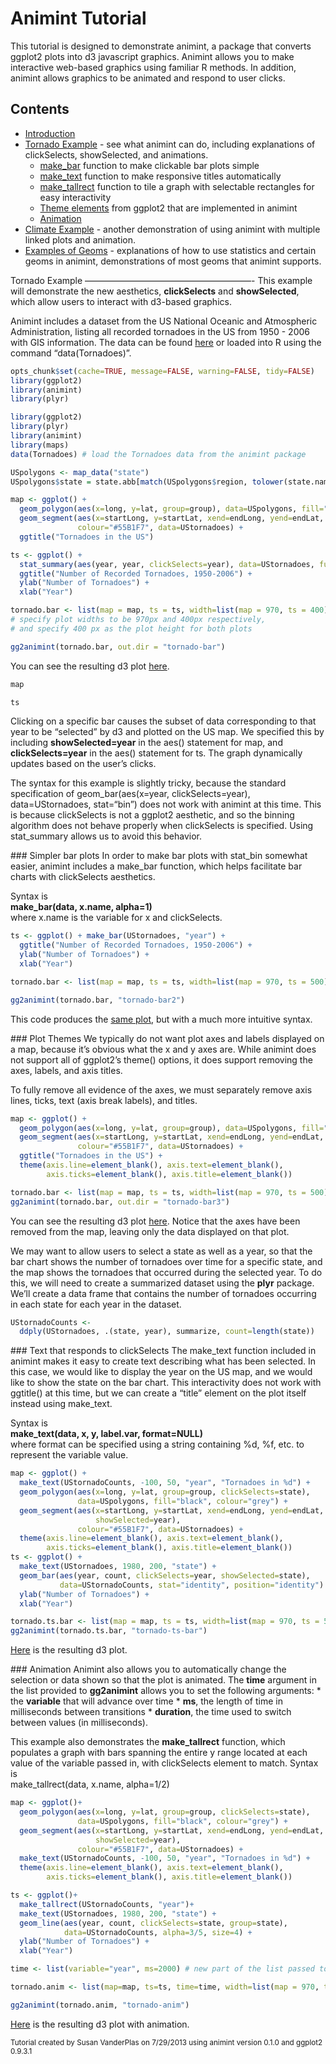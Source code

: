 Animint Tutorial
========================================================

This tutorial is designed to demonstrate animint, a package that converts ggplot2 plots into d3 javascript graphics. Animint allows you to make interactive web-based graphics using familiar R methods. In addition, animint allows graphics to be animated and respond to user clicks.

Contents
---------------------------------------------------------
* [Introduction](index.html#intro)
* [Tornado Example](#tornadoes) - see what animint can do, including explanations of clickSelects, showSelected, and animations. 
  * [make\_bar](#makebar) function to make clickable bar plots simple
  * [make\_text](#maketext) function to make responsive titles automatically
  * [make\_tallrect](#maketallrect) function to tile a graph with selectable rectangles for easy interactivity
  * [Theme elements](#themes) from ggplot2 that are implemented in animint
  * [Animation](#animation) 
* [Climate Example](climate.html) - another demonstration of using animint with multiple linked plots and animation.
* [Examples of Geoms](geoms.html) - explanations of how to use statistics and certain geoms in animint, demonstrations of most geoms that animint supports. 

<a name="tornadoes"/>
Tornado Example
----------------------------------------------------------
This example will demonstrate the new aesthetics, **clickSelects** and **showSelected**, which allow users to interact with d3-based graphics. 

Animint includes a dataset from the US National Oceanic and Atmospheric Administration, listing all recorded tornadoes in the US from 1950 - 2006 with GIS information. The data can be found [here](http://www.spc.noaa.gov/wcm/#data) or loaded into R using the command "data(Tornadoes)". 

```r
opts_chunk$set(cache=TRUE, message=FALSE, warning=FALSE, tidy=FALSE)
library(ggplot2)
library(animint)
library(plyr)
```

```r
library(ggplot2)
library(plyr)
library(animint)
library(maps)
data(Tornadoes) # load the Tornadoes data from the animint package

USpolygons <- map_data("state")
USpolygons$state = state.abb[match(USpolygons$region, tolower(state.name))]

map <- ggplot() + 
  geom_polygon(aes(x=long, y=lat, group=group), data=USpolygons, fill="black", colour="grey") +
  geom_segment(aes(x=startLong, y=startLat, xend=endLong, yend=endLat, showSelected=year), 
               colour="#55B1F7", data=UStornadoes) +
  ggtitle("Tornadoes in the US")

ts <- ggplot() + 
  stat_summary(aes(year, year, clickSelects=year), data=UStornadoes, fun.y=length, geom="bar") + 
  ggtitle("Number of Recorded Tornadoes, 1950-2006") + 
  ylab("Number of Tornadoes") + 
  xlab("Year")

tornado.bar <- list(map = map, ts = ts, width=list(map = 970, ts = 400),  height=list(400)) 
# specify plot widths to be 970px and 400px respectively, 
# and specify 400 px as the plot height for both plots

gg2animint(tornado.bar, out.dir = "tornado-bar")
```
You can see the resulting d3 plot [here](tornado-bar/index.html). 
```r
map
```
```r
ts
```

Clicking on a specific bar causes the subset of data corresponding to that year to be "selected" by d3 and plotted on the US map. We specified this by including **showSelected=year** in the aes() statement for map, and **clickSelects=year** in the aes() statement for ts. The graph dynamically updates based on the user's clicks. 

The syntax for this example is slightly tricky, because the standard specification of geom\_bar(aes(x=year, clickSelects=year), data=UStornadoes, stat="bin") does not work with animint at this time. This is because clickSelects is not a ggplot2 aesthetic, and so the binning algorithm does not behave properly when clickSelects is specified. Using stat\_summary allows us to avoid this behavior. 

<a name="makebar"/>
### Simpler bar plots
In order to make bar plots with stat\_bin somewhat easier, animint includes a make\_bar function, which helps facilitate bar charts with clickSelects aesthetics. 

Syntax is  
**make\_bar(data, x.name, alpha=1)**  
where x.name is the variable for x and clickSelects. 

```r
ts <- ggplot() + make_bar(UStornadoes, "year") + 
  ggtitle("Number of Recorded Tornadoes, 1950-2006") + 
  ylab("Number of Tornadoes") + 
  xlab("Year")

tornado.bar <- list(map = map, ts = ts, width=list(map = 970, ts = 500),  height=list(500)) 

gg2animint(tornado.bar, "tornado-bar2")
```
This code produces the [same plot](tornado-bar2/index.html), but with a much more intuitive syntax. 

<a name="themes"/>
### Plot Themes
We typically do not want plot axes and labels displayed on a map, because it's obvious what the x and y axes are. While animint does not support all of ggplot2's theme() options, it does support removing the axes, labels, and axis titles. 

To fully remove all evidence of the axes, we must separately remove axis lines, ticks, text (axis break labels), and titles. 
```r
map <- ggplot() + 
  geom_polygon(aes(x=long, y=lat, group=group), data=USpolygons, fill="black", colour="grey") +
  geom_segment(aes(x=startLong, y=startLat, xend=endLong, yend=endLat, showSelected=year), 
               colour="#55B1F7", data=UStornadoes) +
  ggtitle("Tornadoes in the US") + 
  theme(axis.line=element_blank(), axis.text=element_blank(), 
        axis.ticks=element_blank(), axis.title=element_blank())

tornado.bar <- list(map = map, ts = ts, width=list(map = 970, ts = 500),  height=list(500)) 
gg2animint(tornado.bar, out.dir = "tornado-bar3")
```
You can see the resulting d3 plot [here](tornado-bar3/index.html). Notice that the axes have been removed from the map, leaving only the data displayed on that plot. 


We may want to allow users to select a state as well as a year, so that the bar chart shows the number of tornadoes over time for a specific state, and the map shows the tornadoes that occurred during the selected year. To do this, we will need to create a summarized dataset using the **plyr** package. We'll create a data frame that contains the number of tornadoes occurring in each state for each year in the dataset. 
```r
UStornadoCounts <-
  ddply(UStornadoes, .(state, year), summarize, count=length(state))
```
<a name="maketext"/>
### Text that responds to clickSelects
The make\_text function included in animint makes it easy to create text describing what has been selected. In this case, we would like to display the year on the US map, and we would like to show the state on the bar chart. This interactivity does not work with ggtitle() at this time, but we can create a "title" element on the plot itself instead using make\_text.  

Syntax is  
**make\_text(data, x, y, label.var, format=NULL)**  
where format can be specified using a string containing %d, %f, etc. to represent the variable value.
```r
map <- ggplot() + 
  make_text(UStornadoCounts, -100, 50, "year", "Tornadoes in %d") +
  geom_polygon(aes(x=long, y=lat, group=group, clickSelects=state),
               data=USpolygons, fill="black", colour="grey") +
  geom_segment(aes(x=startLong, y=startLat, xend=endLong, yend=endLat,
                   showSelected=year),
               colour="#55B1F7", data=UStornadoes) + 
  theme(axis.line=element_blank(), axis.text=element_blank(), 
        axis.ticks=element_blank(), axis.title=element_blank())
ts <- ggplot() + 
  make_text(UStornadoes, 1980, 200, "state") +
  geom_bar(aes(year, count, clickSelects=year, showSelected=state),
           data=UStornadoCounts, stat="identity", position="identity") + 
  ylab("Number of Tornadoes") + 
  xlab("Year")

tornado.ts.bar <- list(map = map, ts = ts, width=list(map = 970, ts = 500),  height=list(500)) 
gg2animint(tornado.ts.bar, "tornado-ts-bar")
```
[Here](tornado-ts-bar/index.html) is the resulting d3 plot.

<a name="animation"/>
### Animation
Animint also allows you to automatically change the selection or data shown so that the plot is animated. The **time** argument in the list provided to **gg2animint** allows you to set the following arguments: 
* the **variable** that will advance over time
* **ms**, the length of time in milliseconds between transitions
* **duration**, the time used to switch between values (in milliseconds).

<a name="maketallrect"/>
This example also demonstrates the **make\_tallrect** function, which populates a graph with bars spanning the entire y range located at each value of the variable passed in, with clickSelects element to match. Syntax is  
make\_tallrect(data, x.name, alpha=1/2)

```r
map <- ggplot()+
  geom_polygon(aes(x=long, y=lat, group=group, clickSelects=state),
               data=USpolygons, fill="black", colour="grey") +
  geom_segment(aes(x=startLong, y=startLat, xend=endLong, yend=endLat,
                   showSelected=year),
               colour="#55B1F7", data=UStornadoes) + 
  make_text(UStornadoCounts, -100, 50, "year", "Tornadoes in %d") +
  theme(axis.line=element_blank(), axis.text=element_blank(), 
        axis.ticks=element_blank(), axis.title=element_blank())

ts <- ggplot()+
  make_tallrect(UStornadoCounts, "year")+
  make_text(UStornadoes, 1980, 200, "state") +
  geom_line(aes(year, count, clickSelects=state, group=state),
            data=UStornadoCounts, alpha=3/5, size=4) + 
  ylab("Number of Tornadoes") + 
  xlab("Year")

time <- list(variable="year", ms=2000) # new part of the list passed to gg2animint().

tornado.anim <- list(map=map, ts=ts, time=time, width=list(map = 970, ts = 400),  height=list(400)) # pass the time object in as another object in the main list. 

gg2animint(tornado.anim, "tornado-anim")
```

[Here](tornado-anim/index.html) is the resulting d3 plot with animation.

<sub>Tutorial created by Susan VanderPlas on 7/29/2013 using animint version 0.1.0 and ggplot2 0.9.3.1</sub>
